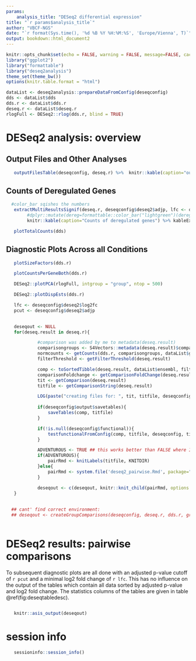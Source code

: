 ```yaml
---
params: 
    analysis_title: "DESeq2 differential expression"
title: "`r params$analysis_title`"
author: "VBCF-NGS"
date: "`r format(Sys.time(), '%d %B %Y %H:%M:%S', 'Europe/Vienna', T)`"
output: bookdown::html_document2
---
```


<style type="text/css">

.figure {
  border: 1px solid black;
  padding: 1em;
  margin-top: 1em;
  margin-bottom: 1em;
}

.figure .figure {
  border: 0px;
  padding: 0px;
  margin: 0px;
}

.book .book-body .page-wrapper .page-inner {
  max-width: 90%;
}

</style>



```r
knitr::opts_chunk$set(echo = FALSE, warning = FALSE, message=FALSE, cache=FALSE, cache.path=KNITDIR)
library("ggplot2")
library("formattable")
library("deseq2analysis")
theme_set(theme_bw())
options(knitr.table.format = "html") 
```

```r
dataList <- deseq2analysis::prepareDataFromConfig(deseqconfig)
dds <- dataList$dds
dds.r <- dataList$dds.r
deseq.r <- dataList$deseq.r
rlogFull <- DESeq2::rlog(dds.r, blind = TRUE)
```

# DESeq2 analysis: overview


## Output Files and Other Analyses

```r
   outputFilesTable(deseqconfig, deseq.r) %>%  knitr::kable(caption="output files") %>% kableExtra::kable_styling(bootstrap_options = c("striped", "hover"), latex_options = "striped")
```


## Counts of Deregulated Genes
```r

  #color_bar sqishes the numbers
   extractMultiResultsSignif(deseq.r, deseqconfig$deseq2$adjp, lfc <- deseqconfig$deseq2$log2fc)  %>% 
        #dplyr::mutate(dereg=formattable::color_bar("lightgreen")(dereg), up=formattable::color_bar("lightyellow")(up), down=formattable::color_bar("lightorange")(down)) %>%
        knitr::kable(caption="Counts of deregulated genes") %>% kableExtra::kable_styling(bootstrap_options = c("striped", "hover"), latex_options = "striped")

```



```r
   plotTotalCounts(dds)
```

## Diagnostic Plots Across all Conditions

```r
   plotSizeFactors(dds.r)
```


```r
   plotCountsPerGeneBoth(dds.r)
```


```r
   DESeq2::plotPCA(rlogFull, intgroup = "group", ntop = 500)
```


```r
   DESeq2::plotDispEsts(dds.r)
```

```r
   
   lfc <- deseqconfig$deseq2$log2fc
   pcut <- deseqconfig$deseq2$adjp 
   

   deseqout <- NULL
   for(deseq.result in deseq.r){

            #comparison was added by me to metadata(deseq.result)
            comparisongroups <- S4Vectors::metadata(deseq.result)$comparison[2:3]
            normcounts <- getCounts(dds.r, comparisongroups, dataList$grouping)
            filterThreshold <- getFilterThreshold(deseq.result)

            comp <- toSortedTibble(deseq.result, dataList$ensembl, filterThreshold, normcounts)
            comparisonFoldchange <- getComparisonFoldChange(deseq.result)
            tit <- getComparison(deseq.result)
            titfile <- getComparisonString(deseq.result)

            LOG(paste("creating files for: ", tit, titfile, deseqconfig$output$savetables ))
            
            if(deseqconfig$output$savetables){
                saveTables(comp, titfile)
            }

            if(!is.null(deseqconfig$functional)){
                testfunctionalFromConfig(comp, titfile, deseqconfig, tit)
            }

            ADVENTUROUS <- TRUE ## this works better than FALSE where I don't find any output files after the 1. loop.
            if(ADVENTUROUS){
                pairRmd <- knitLabels(titfile, KNITDIR)
            }else{
                pairRmd <- system.file('deseq2_pairwise.Rmd', package="deseq2analysis")
            }

            deseqout <- c(deseqout, knitr::knit_child(pairRmd, options = list(echo = FALSE, warning = FALSE, results = 'hide')))
   }
  
   
  ## cant' find correct environment:
  ## deseqout <- createGroupComparisons(deseqconfig, deseq.r, dds.r, grouping, ensembl)
   
```

# DESeq2 results: pairwise comparisons

To subsequent diagnostic plots are all done with 
an adjusted p-value cutoff of `r pcut` and a minimal
log2 fold change of `r lfc`. This has no influence on the output of the tables which contain all data
sorted by adjusted p-value and log2 fold change. The statistics columns of the tables are given in table \@ref(fig:deseqtabledesc).

```r
     

```


```r
   knitr::asis_output(deseqout)
```

# session info
```r
   sessioninfo::session_info()
```



